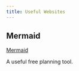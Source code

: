 ```yaml
---
title: Useful Websites
---
```



## Mermaid

<a href="https://www.mermaidchart.com/app/login">Mermaid</a> 

A useful free planning tool.
